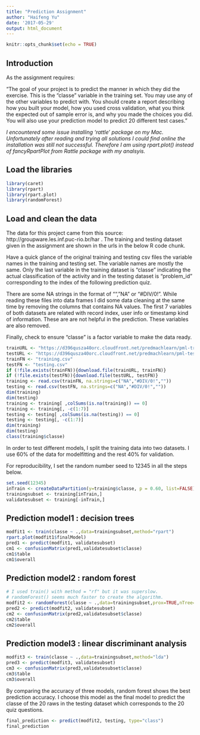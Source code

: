 ```yaml
---
title: "Prediction Assignment"
author: "Haifeng Yu"
date: '2017-05-29'
output: html_document
---
```


```r
knitr::opts_chunk$set(echo = TRUE)
```

## Introduction

As the assignment requires:

"The goal of your project is to predict the manner in which they did the exercise. This is the “classe” variable in the training set. You may use any of the other variables to predict with. You should create a report describing how you built your model, how you used cross validation, what you think the expected out of sample error is, and why you made the choices you did. You will also use your prediction model to predict 20 different test cases."

*I encountered some issue installing 'rattle' package on my Mac. Unfortunately after reading and trying all solutions I could find online the installation was still not successful. Therefore I am using rpart.plot() instead of fancyRpartPlot from Rattle package with my analsyis.*

## Load the libraries

```r
library(caret)
library(rpart)
library(rpart.plot)
library(randomForest)
```

## Load and clean the data

The data for this project came from this source: http://groupware.les.inf.puc-rio.br/har . The training and testing dataset given in the assignment are shown in the urls in the below R code chunk.

Have a quick glance of the original training and testing csv files the variable names in the training and testing set. The variable names are mostly the same. Only the last variable in the training dataset is "classe" indicating the actual classification of the activity and in the testing dataset is "problem_id" corresponding to the index of the following prediction quiz.

There are some NA strings in the format of "", "NA" or "#DIV/0!". While reading these files into data frames I did some data cleaning at the same time by removing the columns that contains NA values. The first 7 variables of both datasets are related with record index, user info or timestamp kind of information. These are are not helpful in the prediction. These variables are also removed.

Finally, check to ensure "classe" is a factor variable to make the data ready.

```r
trainURL <- "https://d396qusza40orc.cloudfront.net/predmachlearn/pml-training.csv"
testURL <- "https://d396qusza40orc.cloudfront.net/predmachlearn/pml-testing.csv"
trainFN <- "training.csv"
testFN <- "testing.csv"
if (!file.exists(trainFN)){download.file(trainURL, trainFN)}
if (!file.exists(testFN)){download.file(testURL, testFN)}
training <- read.csv(trainFN, na.strings=c("NA","#DIV/0!",""))
testing <- read.csv(testFN, na.strings=c("NA","#DIV/0!",""))
dim(training)
dim(testing)
training <- training[ ,colSums(is.na(training)) == 0]
training <- training[, -c(1:7)]
testing <- testing[ ,colSums(is.na(testing)) == 0]
testing <- testing[, -c(1:7)]
dim(training)
dim(testing)
class(training$classe)
```

In order to test different models, I split the training data into two datasets. I use 60% of the data for modelfitting and the rest 40% for validation.

For reproducibility, I set the random number seed to 12345 in all the steps below.

```r
set.seed(12345)
inTrain <- createDataPartition(y=training$classe, p = 0.60, list=FALSE)
trainingsubset <- training[inTrain,]
validatesubset <- training[-inTrain,]
```

## Prediction model1 : decision trees
```r
modfit1 <- train(classe ~ .,data=trainingsubset,method="rpart")
rpart.plot(modfit1$finalModel)
pred1 <- predict(modfit1, validatesubset)
cm1 <- confusionMatrix(pred1,validatesubset$classe)
cm1$table
cm1$overall
```

## Prediction model2 : random forest
```r
# I used train() with method = "rf" but it was superslow.
# randomForest() seems much faster to create the algorithm.
modfit2 <- randomForest(classe ~ .,data=trainingsubset,prox=TRUE,nTree=500)
pred2 <- predict(modfit2, validatesubset)
cm2 <- confusionMatrix(pred2,validatesubset$classe)
cm2$table
cm2$overall
```

## Prediction model3 : linear discriminant analysis
```r
modfit3 <- train(classe ~ .,data=trainingsubset,method="lda")
pred3 <- predict(modfit3, validatesubset)
cm3 <- confusionMatrix(pred3,validatesubset$classe)
cm3$table
cm3$overall
```

By comparing the accuracy of three models, random forest shows the best prediction accuracy. I choose this model as the final model to predict the classe of the 20 raws in the testing dataset which corresponds to the 20 quiz questions.

```r
final_prediction <- predict(modfit2, testing, type="class")
final_prediction
```

